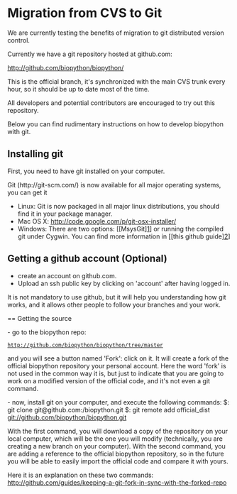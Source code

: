 = Migration from CVS to Git =

We are currently testing the benefits of migration to git distributed version control.

Currently we have a git repository hosted at github.com:

http://github.com/biopython/biopython/

This is the official branch, it's synchronized with the main CVS trunk every hour, so it should be up to date most of the time.

All developers and potential contributors are encouraged to try out this repository. 

Below you can find rudimentary instructions on how to develop biopython with git.


== Installing git ==

First, you need to have git installed on your computer. 

Git (http://git-scm.com/) is now available for  all major operating systems, you can get it 
* Linux: Git is now packaged in all major linux distributions, you should find it in your package manager.
* Mac OS X: http://code.google.com/p/git-osx-installer/
* Windows: There are two options:  [[MsysGit][http://code.google.com/p/msysgit/]] or running the compiled git under Cygwin. You can find more information in [[this github guide][http://github.com/guides/using-git-and-github-for-the-windows-for-newbies]]


== Getting a github account (Optional) ==

* create an account on github.com. 
* Upload an ssh public key by clicking on 'account' after having logged in.

It is not mandatory to use github, but it will help you understanding
how git works, and it allows other people to follow your branches and
your work.

== Getting the source

- go to the biopython repo:
 http://github.com/biopython/biopython/tree/master
and you will see a button named 'Fork': click on it.
It will create a fork of the official biopython repository your
personal account.
Here the word 'fork' is not used in the common way it is, but just to
indicate that you are going to work on a modified version of the
official code, and it's not even a git command.


- now, install git on your computer, and execute the following commands:
$: git clone git@github.com:<your username>/biopython.git
$: git remote add official_dist git://github.com/biopython/biopython.git

With the first command, you will download a copy of the repository on
your local computer, which will be the one you will modify
(technically, you are creating a new branch on your computer).
With the second command, you are adding a reference to the official
biopython repository, so in the future you will be able to easily
import the official code and compare it with yours.

Here it is an explanation on these two commands:
http://github.com/guides/keeping-a-git-fork-in-sync-with-the-forked-repo